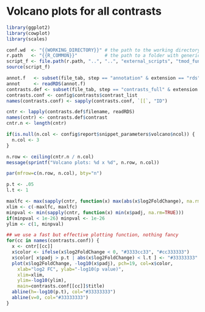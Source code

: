 <!--
This is the snippet for a volcano plot overview of all contrasts
January Weiner
-->


# Volcano plots for all contrasts


```r
library(ggplot2)
library(cowplot)
library(scales)

conf.wd  <- "{{WORKING_DIRECTORY}}" # the path to the working directory during pipeline execution
r.path   <- "{{R_COMMON}}"          # the path to a folder with generic R functions to be used in snippets
script_f <- file.path(r.path, "..", "..", "external_scripts", "tmod_functions.R")
source(script_f)

annot.f   <- subset(file_tab, step == "annotation" & extension == "rds")$filename
annot     <- readRDS(annot.f)
contrasts.def <- subset(file_tab, step == "contrasts_full" & extension == "rds")
contrasts.conf <- config$contrasts$contrast_list
names(contrasts.conf) <- sapply(contrasts.conf, `[[`, "ID")
```


```r
cntr <- lapply(contrasts.def$filename, readRDS)
names(cntr) <- contrasts.def$contrast
cntr.n <- length(cntr)

if(is.null(n.col <- config$report$snippet_parameters$volcano$ncol)) {
  n.col <- 3
} 

n.row <- ceiling(cntr.n / n.col)
message(sprintf("Volcano plots: %d x %d", n.row, n.col))
```



```r
par(mfrow=c(n.row, n.col), bty="n")

p.t <- .05
l.t <- 1

maxlfc <- max(sapply(cntr, function(x) max(abs(x$log2FoldChange), na.rm=TRUE)))
xlim <- c(-maxlfc, maxlfc)
minpval <- min(sapply(cntr, function(x) min(x$padj, na.rm=TRUE)))
if(minpval < 1e-26) minpval <- 1e-26
ylim <- c(1, minpval)

## we use a fast but effective plotting function, nothing fancy
for(cc in names(contrasts.conf)) {
  x <- cntr[[cc]]
  x$color <- ifelse(x$log2FoldChange < 0, "#3333cc33", "#cc333333")
  x$color[ x$padj > p.t | abs(x$log2FoldChange) < l.t ] <- "#33333333"
  plot(x$log2FoldChange, -log10(x$padj), pch=19, col=x$color,
    xlab="log2 FC", ylab="-log10(p value)", 
    xlim=xlim,
    ylim=-log10(ylim),
    main=contrasts.conf[[cc]]$title)
  abline(h=-log10(p.t), col="#33333333")
  abline(v=0, col="#33333333")
}


```

